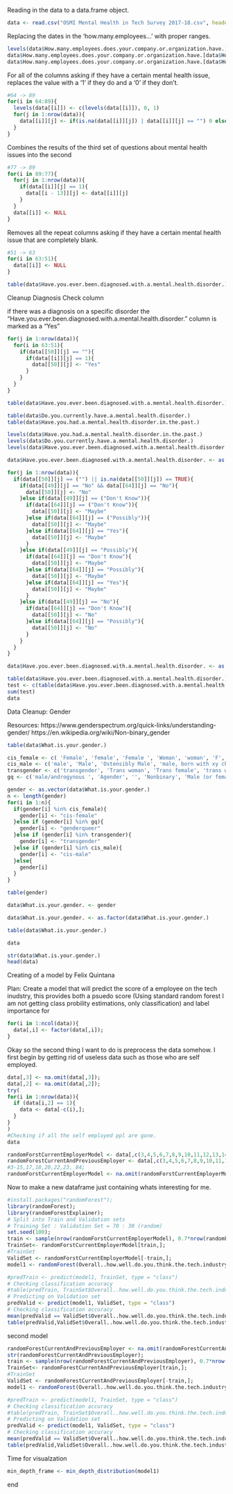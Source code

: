Reading in the data to a data.frame object.
```r
data <- read.csv("OSMI Mental Health in Tech Survey 2017-18.csv", header=TRUE)
```

Replacing the dates in the 'how.many.employees...' with proper ranges.
```r
levels(data$How.many.employees.does.your.company.or.organization.have.) <- c(levels(data$How.many.employees.does.your.company.or.organization.have.), "1-5", "6-25")
data$How.many.employees.does.your.company.or.organization.have.[data$How.many.employees.does.your.company.or.organization.have.=="5-Jan"] <- "1-5"
data$How.many.employees.does.your.company.or.organization.have.[data$How.many.employees.does.your.company.or.organization.have.=="25-Jun"] <- "6-25"
```

For all of the columns asking if they have a certain mental health issue, replaces the value with a '1' if they do and a '0' if they don't.
```r
#64 -> 89
for(i in 64:89){
  levels(data[[i]]) <- c(levels(data[[i]]), 0, 1)
  for(j in 1:nrow(data)){
    data[[i]][j] <- if(is.na(data[[i]][j]) | data[[i]][j] == "") 0 else 1
  }
}
```

Combines the results of the third set of questions about mental health issues into the second
```r
#77 -> 89
for(i in 89:77){
  for(j in 1:nrow(data)){
    if(data[[i]][j] == 1){
      data[[i - 13]][j] <- data[[i]][j]
    }
  }
  data[[i]] <- NULL
}
```

Removes all the repeat columns asking if they have a certain mental health issue that are completely blank.
```r
#51 -> 63
for(i in 63:51){
  data[[i]] <- NULL 
}
```

```r
table(data$Have.you.ever.been.diagnosed.with.a.mental.health.disorder.)
```


Cleanup Diagnosis Check column

if there was a diagnosis on a specific disorder the "Have.you.ever.been.diagnosed.with.a.mental.health.disorder." column is marked as a "Yes"
```r
for(j in 1:nrow(data)){
  for(i in 63:51){
    if(data[[50]][j] == ""){
      if(data[[i]][j] == 1){
        data[[50]][j] <- "Yes"
      }
    }
  }
}
```
```r
table(data$Have.you.ever.been.diagnosed.with.a.mental.health.disorder.)
```
```r
table(data$Do.you.currently.have.a.mental.health.disorder.)
table(data$Have.you.had.a.mental.health.disorder.in.the.past.)
```
```r
levels(data$Have.you.had.a.mental.health.disorder.in.the.past.)
levels(data$Do.you.currently.have.a.mental.health.disorder.)
levels(data$Have.you.ever.been.diagnosed.with.a.mental.health.disorder.)
```

```r
data$Have.you.ever.been.diagnosed.with.a.mental.health.disorder. <- as.character(data$Have.you.ever.been.diagnosed.with.a.mental.health.disorder.)
```

```r
for(j in 1:nrow(data)){
  if(data[[50]][j] == ("") || is.na(data[[50]][j]) == TRUE){
    if(data[[49]][j] == "No" && data[[64]][j] == "No"){
      data[[50]][j] <- "No"
    }else if(data[[49]][j] == ("Don't Know")){
      if(data[[64]][j] == ("Don't Know")){
        data[[50]][j] <- "Maybe"
      }else if(data[[64]][j] == ("Possibly")){
        data[[50]][j] <- "Maybe"
      }else if(data[[64]][j] == "Yes"){
        data[[50]][j] <- "Maybe"
      }
    }else if(data[[49]][j] == "Possibly"){
      if(data[[64]][j] == "Don't Know"){
        data[[50]][j] <- "Maybe"
      }else if(data[[64]][j] == "Possibly"){
        data[[50]][j] <- "Maybe"
      }else if(data[[64]][j] == "Yes"){
        data[[50]][j] <- "Maybe"
      }
    }else if(data[[49]][j] == "No"){
      if(data[[64]][j] == "Don't Know"){
        data[[50]][j] <- "No"
      }else if(data[[64]][j] == "Possibly"){
        data[[50]][j] <- "No"
      }
    }
  }
}

data$Have.you.ever.been.diagnosed.with.a.mental.health.disorder. <- as.factor(data$Have.you.ever.been.diagnosed.with.a.mental.health.disorder.)
```

```r
table(data$Have.you.ever.been.diagnosed.with.a.mental.health.disorder.)
test <- c(table(data$Have.you.ever.been.diagnosed.with.a.mental.health.disorder.)[2:4])
sum(test)
data
```


Data Cleanup: Gender

Resources:
https://www.genderspectrum.org/quick-links/understanding-gender/
https://en.wikipedia.org/wiki/Non-binary_gender

```r
table(data$What.is.your.gender.)
```
```r
cis_female <- c( 'Female', 'female', 'Female ', 'Woman', 'woman', 'F', 'f', 'I identify as female', '*shrug emoji* (F)', 'Cis woman', 'Female (cisgender)', 'Cis-Female', 'Cisgendered woman', 'She/her/they/them', 'Cis female', 'cisgender female', 'femalw', 'femail', 'female (cis)', 'My sex is female.', 'female (cisgender)', 'Female (cis) ', 'Woman-identified', 'cis-Female', 'cis female', 'F, cisgender', 'Cis female ')
cis_male <- c('male', 'Male', 'Ostensibly Male', 'male, born with xy chromosoms', 'Malel', 'M', 'MALE', 'm', 'Cis-male', 'Male ', 'cis male ', 'Cis Male', 'Man', 'Cisgender male', 'cis-male', 'Mail', 'cis hetero male', 'Male (cis)', "male (hey this is the tech industry you're talking about)", 'God King of the Valajar', 'Cis male', 'man', 'Male, cis', 'cis male', 'dude' , 'SWM')
transgender <- c('transgender', 'Trans woman', 'Trans female', 'trans woman', 'Transfeminine', 'Trans man')
gq <- c('male/androgynous ', 'Agender', '', 'Nonbinary', 'Male (or female, or both)', 'non binary', 'Female/gender non-binary.', 'N/A', 'genderfluid', 'Genderqueer', 'Demiguy', 'none', 'non-binary', 'Other', 'NB', 'Genderfluid', 'Nonbinary/femme', 'gender non-conforming woman', 'uhhhhhhhhh fem genderqueer?', 'n/a', 'Non-binary', 'Agender/genderfluid', 'Male-ish', 'sometimes', 'Contextual', 'Non binary', 'Genderqueer demigirl', 'Genderqueer/non-binary', 'nonbinary', 'Female-ish', '\\-', 'None')
```

```r
gender <- as.vector(data$What.is.your.gender.)
n <- length(gender)
for(i in 1:n){
  if(gender[i] %in% cis_female){
    gender[i] <- "cis-female"
  }else if (gender[i] %in% gq){
    gender[i] <- "genderqueer"
  }else if (gender[i] %in% transgender){
    gender[i] <- "transgender"
  }else if (gender[i] %in% cis_male){
    gender[i] <- "cis-male"
  }else{
    gender[i]
  }
}
```

```r
table(gender)
```

```r
data$What.is.your.gender. <- gender
```

```r
data$What.is.your.gender. <- as.factor(data$What.is.your.gender.)
```


```r
table(data$What.is.your.gender.)
```
```r
data
```
```r
str(data$What.is.your.gender.)
head(data)
```


Creating of a model by Felix Quintana

Plan:
Create a model that will predict the score of a employee on the tech inudstry, this provides both a psuedo score (Using standard random forest I am not getting class probility estimations, only classification) and label importance for 
```r
for(i in 1:ncol(data)){
  data[,i] <- factor(data[,i]);
}
```
Okay so the second thing I want to do is preprocess the data somehow. I first begin by getting rid of useless data such as those who are self employed.


```r
data[,3] <- na.omit(data[,3]);
data[,2] <- na.omit(data[,2]);
try(
for(i in 1:nrow(data)){
  if (data[i,2] == 1){
    data <- data[-c(i),];
  }
}
)
#Checking if all the self employed ppl are gone. 
data

randomForstCurrentEmployerModel <- data[,c(3,4,5,6,7,8,9,10,11,12,13,14,17,19,21,22,83)];#20,22,23,84)];
randomForestCurrentAndPreviousEmployer <- data[,c(3,4,5,6,7,8,9,10,11,12,13,14,17,19,21,22,31,32,33,34,35,36,37,38,39,40,45,47,48,83)];
#3-15,17,18,20,22,23, 84;
randomForstCurrentEmployerModel <- na.omit(randomForstCurrentEmployerModel);
```
Now to make a new dataframe just containing whats interesting for me.
```r
#install.packages("randomForest");
library(randomForest);
library(randomForestExplainer);
# Split into Train and Validation sets
# Training Set : Validation Set = 70 : 30 (random)
set.seed(100);
train <- sample(nrow(randomForstCurrentEmployerModel), 0.7*nrow(randomForstCurrentEmployerModel), replace = FALSE);
TrainSet<- randomForstCurrentEmployerModel[train,];
#TrainSet
ValidSet <- randomForstCurrentEmployerModel[-train,];
model1 <- randomForest(Overall..how.well.do.you.think.the.tech.industry.supports.employees.with.mental.health.issues. ~ ., data = TrainSet, importance = TRUE)

#predTrain <- predict(model1, TrainSet, type = "class")
# Checking classification accuracy
#table(predTrain, TrainSet$Overall..how.well.do.you.think.the.tech.industry.supports.employees.with.mental.health.issues.)
# Predicting on Validation set
predValid <- predict(model1, ValidSet, type = "class")
# Checking classification accuracy
mean(predValid == ValidSet$Overall..how.well.do.you.think.the.tech.industry.supports.employees.with.mental.health.issues.)                    
table(predValid,ValidSet$Overall..how.well.do.you.think.the.tech.industry.supports.employees.with.mental.health.issues.)


```
second model
```r
randomForestCurrentAndPreviousEmployer <- na.omit(randomForestCurrentAndPreviousEmployer);
str(randomForestCurrentAndPreviousEmployer);
train <- sample(nrow(randomForestCurrentAndPreviousEmployer), 0.7*nrow(randomForestCurrentAndPreviousEmployer), replace = FALSE);
TrainSet<- randomForestCurrentAndPreviousEmployer[train,];
#TrainSet
ValidSet <- randomForestCurrentAndPreviousEmployer[-train,];
model1 <- randomForest(Overall..how.well.do.you.think.the.tech.industry.supports.employees.with.mental.health.issues. ~ ., data = TrainSet, importance = TRUE)

#predTrain <- predict(model1, TrainSet, type = "class")
# Checking classification accuracy
#table(predTrain, TrainSet$Overall..how.well.do.you.think.the.tech.industry.supports.employees.with.mental.health.issues.)
# Predicting on Validation set
predValid <- predict(model1, ValidSet, type = "class")
# Checking classification accuracy
mean(predValid == ValidSet$Overall..how.well.do.you.think.the.tech.industry.supports.employees.with.mental.health.issues.)                    
table(predValid,ValidSet$Overall..how.well.do.you.think.the.tech.industry.supports.employees.with.mental.health.issues.)
```
Time for visualzation
```r
min_depth_frame <- min_depth_distribution(model1)

```

end
